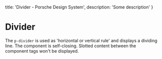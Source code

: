 
  title: 'Divider - Porsche Design System',
  description: 'Some description'
}

# Divider <ComponentStatus tagName="p-divider"></ComponentStatus>

The `p-divider` is used as 'horizontal or vertical rule' and displays a dividing line. The component is self-closing.
Slotted content between the component tags won't be displayed.

<Configurator tagName="p-divider" story={dividerStory} />

